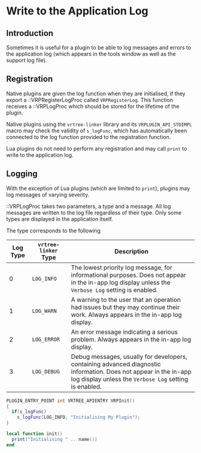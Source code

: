 
# Write to the Application Log

## Introduction

Sometimes it is useful for a plugin to be able to log messages and errors to the application log (which appears in the tools window as well as the support log file).

## Registration

Native plugins are given the log function when they are initialised, if they export a ::VRPRegisterLogProc called `VRPRegisterLog`. This function receives a ::VRPLogProc which should be stored for the lifetime of the plugin.

Native plugins using the `vrtree-linker` library and its `VRPLUGIN_API_STDIMPL` macro may check the validity of `s_logFunc`, which has automatically been connected to the log function provided to the registration function.

Lua plugins do not need to perform any registration and may call `print` to write to the application log.

## Logging

With the exception of Lua plugins (which are limited to `print`), plugins may log messages of varying severity.

::VRPLogProc takes two parameters, a type and a message. All log messages are written to the log file regardless of their type. Only some types are displayed in the application itself.

The type corresponds to the following

| Log Type | `vrtree-linker` Type | Description                              |
| -------- | -------------------- | ---------------------------------------- |
| 0        | `LOG_INFO`           | The lowest priority log message, for informational purposes. Does not appear in the in-app log display unless the `Verbose Log` setting is enabled. |
| 1        | `LOG_WARN`           | A warning to the user that an operation had issues but they may continue their work. Always appears in the in-app log display. |
| 2        | `LOG_ERROR`          | An error message indicating a serious problem. Always appears in the in-app log display. |
| 3        | `LOG_DEBUG`          | Debug messages, usually for developers, containing advanced diagnostic information. Does not appear in the in-app log display unless the `Verbose Log` setting is enabled. |

<Tabs>
<TabItem value="cpp" label="C++">

```cpp
PLUGIN_ENTRY_POINT int VRTREE_APIENTRY VRPInit()
{
  if(s_logFunc)
    s_logFunc(LOG_INFO, "Initialising My Plugin");
}
```

</TabItem>
<TabItem value="lua" label="Lua">

```lua
local function init()
  print("Initialising " .. name())
end
```

</TabItem>
</Tabs>
